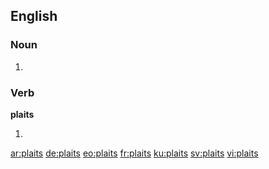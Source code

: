 ==English==

===Noun===
{{head|en}}

# {{plural of|plait}}

===Verb===
'''plaits'''

# {{en-third-person singular of|plait}}

[[ar:plaits]]
[[de:plaits]]
[[eo:plaits]]
[[fr:plaits]]
[[ku:plaits]]
[[sv:plaits]]
[[vi:plaits]]